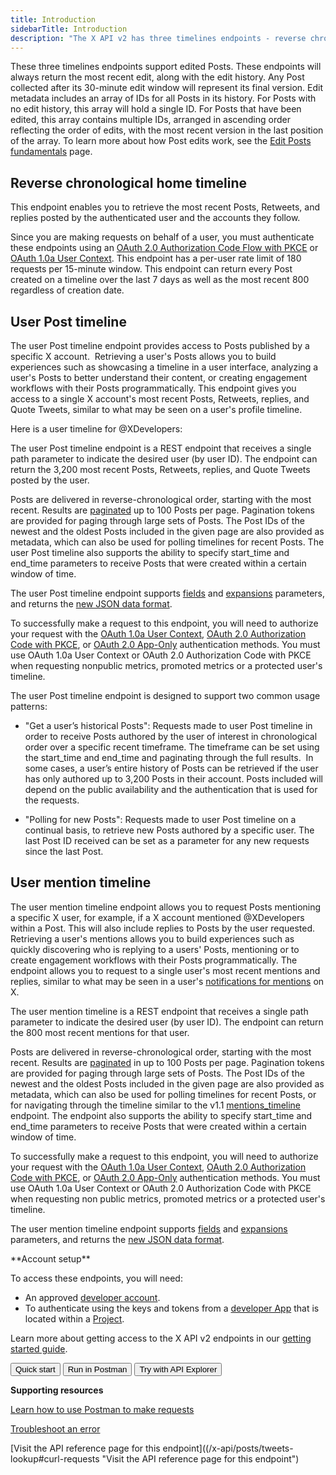 ```yaml
---
title: Introduction
sidebarTitle: Introduction
description: "The X API v2 has three timelines endpoints - reverse chronological home timeline, user Post timeline, and user mention timeline. See below for more details."
---
```



These three timelines endpoints support edited Posts. These endpoints will always return the most recent edit, along with the edit history. Any Post collected after its 30-minute edit window will represent its final version. Edit metadata includes an array of IDs for all Posts in its history. For Posts with no edit history, this array will hold a single ID. For Posts that have been edited, this array contains multiple IDs, arranged in ascending order reflecting the order of edits, with the most recent version in the last position of the array. To learn more about how Post edits work, see the [Edit Posts fundamentals](/x-api/fundamentals/edit-posts) page.

## Reverse chronological home timeline

This endpoint enables you to retrieve the most recent Posts, Retweets, and replies posted by the authenticated user and the accounts they follow. 

Since you are making requests on behalf of a user, you must authenticate these endpoints using an [OAuth 2.0 Authorization Code Flow with PKCE](/resources/fundamentals/authentication#oauth-2-0-authorization-code-flow-with-pkce-3) or [OAuth 1.0a User Context](/resources/fundamentals/authentication). This endpoint has a per-user rate limit of 180 requests per 15-minute window. This endpoint can return every Post created on a timeline over the last 7 days as well as the most recent 800 regardless of creation date.

## User Post timeline

The user Post timeline endpoint provides access to Posts published by a specific X account.  Retrieving a user's Posts allows you to build experiences such as showcasing a timeline in a user interface, analyzing a user's Posts to better understand their content, or creating engagement workflows with their Posts programmatically. This endpoint gives you access to a single X account's most recent Posts, Retweets, replies, and Quote Tweets, similar to what may be seen on a user's profile timeline.

Here is a user timeline for @XDevelopers:

The user Post timeline endpoint is a REST endpoint that receives a single path parameter to indicate the desired user (by user ID). The endpoint can return the 3,200 most recent Posts, Retweets, replies, and Quote Tweets posted by the user.

Posts are delivered in reverse-chronological order, starting with the most recent. Results are [paginated](/x-api/fundamentals/pagination) up to 100 Posts per page. Pagination tokens are provided for paging through large sets of Posts. The Post IDs of the newest and the oldest Posts included in the given page are also provided as metadata, which can also be used for polling timelines for recent Posts. The user Post timeline also supports the ability to specify start\_time and end\_time parameters to receive Posts that were created within a certain window of time. 

The user Post timeline endpoint supports [fields](/x-api/fundamentals/fields) and [expansions](/x-api/fundamentals/expansions) parameters, and returns the [new JSON data format](/x-api/fundamentals/data-dictionary).

To successfully make a request to this endpoint, you will need to authorize your request with the [OAuth 1.0a User Context](/resources/fundamentals/authentication), [OAuth 2.0 Authorization Code with PKCE](/resources/fundamentals/authentication#oauth-2-0-authorization-code-flow-with-pkce-3), or [OAuth 2.0 App-Only](/resources/fundamentals/authentication#app-only-authentication-and-oauth-2-0-bearer-token) authentication methods. You must use OAuth 1.0a User Context or OAuth 2.0 Authorization Code with PKCE when requesting nonpublic metrics, promoted metrics or a protected user's timeline. 

The user Post timeline endpoint is designed to support two common usage patterns: 

* "Get a user’s historical Posts": Requests made to user Post timeline in order to receive Posts authored by the user of interest in chronological order over a specific recent timeframe. The timeframe can be set using the start\_time and end\_time and paginating through the full results.  In some cases, a user’s entire history of Posts can be retrieved if the user has only authored up to 3,200 Posts in their account. Posts included will depend on the public availability and the authentication that is used for the requests.

* "Polling for new Posts": Requests made to user Post timeline on a continual basis, to retrieve new Posts authored by a specific user. The last Post ID received can be set as a parameter for any new requests since the last Post.


## User mention timeline

The user mention timeline endpoint allows you to request Posts mentioning a specific X user, for example, if a X account mentioned @XDevelopers within a Post. This will also include replies to Posts by the user requested. Retrieving a user's mentions allows you to build experiences such as quickly discovering who is replying to a users' Posts, mentioning or to create engagement workflows with their Posts programmatically. The endpoint allows you to request to a single user's most recent mentions and replies, similar to what may be seen in a user's [notifications for mentions](https://x.com/notifications/mentions) on X.

The user mention timeline is a REST endpoint that receives a single path parameter to indicate the desired user (by user ID). The endpoint can return the 800 most recent mentions for that user.

Posts are delivered in reverse-chronological order, starting with the most recent. Results are [paginated](/x-api/fundamentals/pagination) in up to 100 Posts per page. Pagination tokens are provided for paging through large sets of Posts. The Post IDs of the newest and the oldest Posts included in the given page are also provided as metadata, which can also be used for polling timelines for recent Posts, or for navigating through the timeline similar to the v1.1 [mentions_timeline](https://developer.x.com/en/docs/twitter-api/v1/tweets/timelines/api-reference/get-statuses-mentions_timeline) endpoint. The endpoint also supports the ability to specify start\_time and end\_time parameters to receive Posts that were created within a certain window of time. 

To successfully make a request to this endpoint, you will need to authorize your request with the [OAuth 1.0a User Context](/resources/fundamentals/authentication), [OAuth 2.0 Authorization Code with PKCE](/resources/fundamentals/authentication#oauth-2-0-authorization-code-flow-with-pkce-3), or [OAuth 2.0 App-Only](/resources/fundamentals/authentication#bearer-token-also-known-as-app-only) authentication methods. You must use OAuth 1.0a User Context or OAuth 2.0 Authorization Code with PKCE when requesting non public metrics, promoted metrics or a protected user's timeline.

The user mention timeline endpoint supports [fields](/x-api/fundamentals/fields) and [expansions](/x-api/fundamentals/expansions) parameters, and returns the [new JSON data format](/x-api/fundamentals/data-dictionary).

<Info>
**Account setup**

To access these endpoints, you will need:

* An approved [developer account](https://developer.x.com/en/portal/petition/essential/basic-info).
* To authenticate using the keys and tokens from a [developer App](/resources/fundamentals/developer-apps) that is located within a [Project](/resources/fundamentals/projects). 

Learn more about getting access to the X API v2 endpoints in our [getting started guide](/x-api/getting-started/getting-access).
</Info>
<div className="flex space-x-2">
<Button href="/x-api/posts/timelines/quickstart/reverse-chron-quickstart">
  Quick start
</Button>
<Button href="https://t.co/twitter-api-postman">
  Run in Postman
</Button>
<Button href="https://developer.x.com/apitools/api?endpoint=%2F2%2Fusers%2F%7Bid%7D%2Ftweets&method=get">
  Try with API Explorer
</Button>
</div>

**Supporting resources**

[Learn how to use Postman to make requests](/tutorials/postman-getting-started)

[Troubleshoot an error](https://developer.x.com/en/support/x-api)

[Visit the API reference page for this endpoint]((/x-api/posts/tweets-lookup#curl-requests "Visit the API reference page for this endpoint")